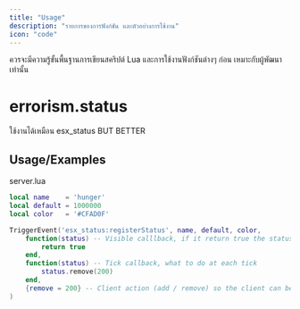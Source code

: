 ```yaml
---
title: "Usage"
description: "รายการของการฟังก์ชัน และตัวอย่างการใช้งาน"
icon: "code"
---
```


<Warning>
  ควรจะมีความรู้ขั้นพื้นฐานการเขียนสคริปต์ Lua และการใช้งานฟังก์ชันต่างๆ ก่อน
  เหมาะกับผู้พัฒนาเท่านั้น
</Warning>

# errorism.status

ใช้งานได้เหมือน esx_status BUT BETTER

## Usage/Examples

server.lua

```lua
local name    = 'hunger'
local default = 1000000
local color   = '#CFAD0F'

TriggerEvent('esx_status:registerStatus', name, default, color,
	function(status) -- Visible calllback, if it return true the status will be visible
		return true
	end,
	function(status) -- Tick callback, what to do at each tick
		status.remove(200)
	end,
	{remove = 200} -- Client action (add / remove) so the client can be in sync with server
)
```
